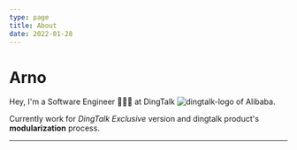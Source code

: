```yaml
---
type: page
title: About
date: 2022-01-28
---
```


# Arno

Hey, I'm a Software Engineer 👨🏻‍💻 at DingTalk ![dingtalk-logo](https://img.alicdn.com/imgextra/i3/O1CN018mAblj26gWsNvhwoN_!!6000000007691-55-tps-34-34.svg) of Alibaba. 

Currently work for *DingTalk Exclusive* version and dingtalk product's **modularization** process.

---


<div className="basic-card-list">
<BasicCard
  avatar="https://upload.wikimedia.org/wikipedia/sco/thumb/9/9f/Twitter_bird_logo_2012.svg/344px-Twitter_bird_logo_2012.svg.png"
  title="Twitter"
  content="@yeqingnan"
  href="https://twitter.com/yeqingnan"
  styleType="bgPurple"
/>

<BasicCard
  avatar="https://upload.wikimedia.org/wikipedia/commons/thumb/9/91/Octicons-mark-github.svg/1200px-Octicons-mark-github.svg.png" 
  title="Github"
  content="@surfacew"
  href="https://github.com/surfacew"
  styleType="bgBlue"
/>

<BasicCard
  avatar="https://cdn2.iconfinder.com/data/icons/social-media-flat-7/64/Social-media_Zhihu-1024.png" 
  title="Zhihu"
  content="@Arno"
  href="https://www.zhihu.com/people/surfacew"
  styleType="bg6"
/>

<BasicCard
  avatar="✉️"
  title="EMail"
  content="surfacew@163.com"
  href="mailto:surfacew@163.com"
  styleType="bgDarkGreen"
/>
</div>

